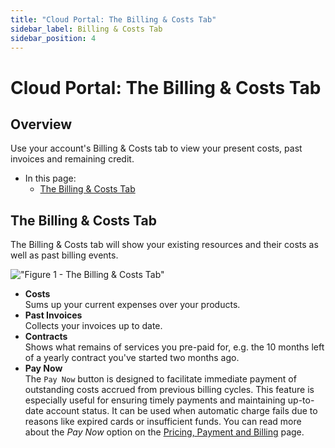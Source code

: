 ```yaml
---
title: "Cloud Portal: The Billing & Costs Tab"
sidebar_label: Billing & Costs Tab
sidebar_position: 4
---
```



# Cloud Portal: The Billing & Costs Tab
## Overview

Use your account's Billing & Costs tab to view your present costs, past invoices and remaining credit.

* In this page:
    * [The Billing & Costs Tab](#the-billing-&-costs-tab)



## The Billing & Costs Tab

The Billing & Costs tab will show your existing resources and their costs as well as past billing events.

!["Figure 1 - The Billing & Costs Tab"](./assets/portal-billing-and-costs-unbilled-account-with-active-paynow.png)

* **Costs**  
  Sums up your current expenses over your products.  
* **Past Invoices**  
  Collects your invoices up to date.  
* **Contracts**  
  Shows what remains of services you pre-paid for, e.g. the 10 months left of a yearly contract you've started two months ago.  
* **Pay Now**  
  The `Pay Now` button is designed to facilitate immediate payment of outstanding costs accrued from previous billing
  cycles. This feature is especially useful for ensuring timely payments and maintaining up-to-date account status.
  It can be used when automatic charge fails due to reasons like expired cards or insufficient funds.
  You can read more about the _Pay Now_ option on the [Pricing, Payment and Billing](../cloud-pricing-payment-billing#pay-now) page.



